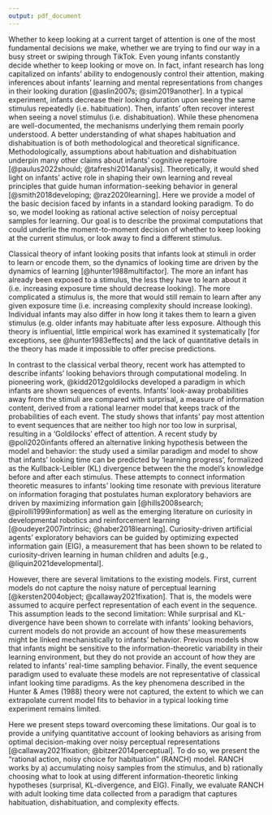 ```yaml
---
output: pdf_document
---
```


Whether to keep looking at a current target of attention is one of the most fundamental decisions we make, whether we are trying to find our way in a busy street or swiping through TikTok. Even young infants constantly decide whether to keep looking or move on. In fact, infant research has long capitalized on infants’ ability to endogenously control their attention, making inferences about infants’ learning and mental representations from changes in their looking duration [@aslin2007s; @sim2019another]. In a typical experiment, infants decrease their looking duration upon seeing the same stimulus repeatedly (i.e. habituation). Then, infants’ often recover interest when seeing a novel stimulus (i.e. dishabituation). While these phenomena are well-documented, the mechanisms underlying them remain poorly understood.  A better understanding of what shapes habituation and dishabituation is of both methodological and theoretical significance. Methodologically, assumptions about habituation and dishabituation underpin many other claims about infants' cognitive repertoire [@paulus2022should; @tafreshi2014analysis]. Theoretically, it would shed light on infants’ active role in shaping their own learning and reveal principles that guide human information-seeking behavior in general [@smith2018developing; @raz2020learning].  Here we provide a model of the basic decision faced by infants in a standard looking paradigm. To do so, we model looking as rational active selection of noisy perceptual samples for learning. Our goal is to describe the proximal computations that could underlie the moment-to-moment decision of whether to keep looking at the current stimulus, or look away to find a different stimulus.

Classical theory of infant looking posits that infants look at stimuli in order to learn or encode them, so the dynamics of looking time are driven by the dynamics of learning [@hunter1988multifactor]. The more an infant has already been exposed to a stimulus, the less they have to learn about it (i.e. increasing exposure time should decrease looking). The more complicated a stimulus is, the more that would still remain to learn after any given exposure time (i.e. increasing complexity should increase looking). Individual infants may also differ in how long it takes them to learn a given stimulus (e.g. older infants may habituate after less exposure.  Although this theory is influential, little empirical work has examined it systematically [for exceptions, see @hunter1983effects] and the lack of quantitative details in the theory has made it impossible to offer precise predictions.

In contrast to the classical verbal theory, recent work has attempted to describe infants’ looking behaviors through computational modeling. In pioneering work,  @kidd2012goldilocks developed a paradigm in which infants are shown sequences of events. Infants’ look-away probabilities away from the stimuli are compared with surprisal, a measure of information content, derived from a rational learner model that keeps track of the probabilities of each event. The study shows that infants' pay most attention to event sequences that are neither too high nor too low in surprisal, resulting in a ‘Goldilocks’ effect of attention. A recent study by @poli2020infants offered an alternative linking hypothesis between the model and behavior: the study used a similar paradigm and model to show that infants’ looking time can be predicted by ‘learning progress’, formalized as the Kullback-Leibler (KL) divergence between the the model’s knowledge before and after each stimulus. These attempts to connect information theoretic measures to infants’ looking time resonate with previous literature on information foraging that postulates human exploratory behaviors are driven by maximizing information gain [@hills2008search; @pirolli1999information] as well as the emerging literature on curiosity in developmental robotics and reinforcement learning [@oudeyer2007intrinsic; @haber2018learning]. Curiosity-driven artificial agents’ exploratory behaviors can be guided by optimizing expected information gain (EIG), a measurement that has been shown to be related to curiosity-driven learning in human children and adults [e.g., @liquin2021developmental]. 

However, there are several limitations to the existing models. First, current models do not capture the noisy nature of perceptual learning [@kersten2004object; @callaway2021fixation]. That is, the models were assumed to acquire perfect representation of each event in the sequence. This assumption leads to the second limitation: While surprisal and KL-divergence have been shown to correlate with infants’ looking behaviors, current models do not provide an account of how these measurements might be linked mechanistically to infants’ behavior. Previous models show that infants might be sensitive to the information-theoretic variability in their learning environment, but they do not provide an account of how they are related to infants’ real-time sampling behavior. Finally, the event sequence paradigm used to evaluate these models are not representative of classical infant looking time paradigms. As the key phenomena described in the Hunter & Ames (1988) theory were not captured, the extent to which we can extrapolate current model fits  to behavior in a typical looking time experiment remains limited.

Here we present steps toward overcoming these limitations. Our goal is to provide a unifying quantitative account of looking behaviors as arising from optimal decision-making over noisy perceptual representations [@callaway2021fixation; @bitzer2014perceptual]. To do so, we present the “rational action, noisy choice for habituation” (RANCH) model. RANCH works by a) accumulating noisy samples from the stimulus, and b) rationally choosing what to look at using different information-theoretic linking hypotheses (surprisal, KL-divergence, and EIG). Finally, we evaluate RANCH with adult looking time data collected from a paradigm that captures habituation, dishabituation, and complexity effects.  

